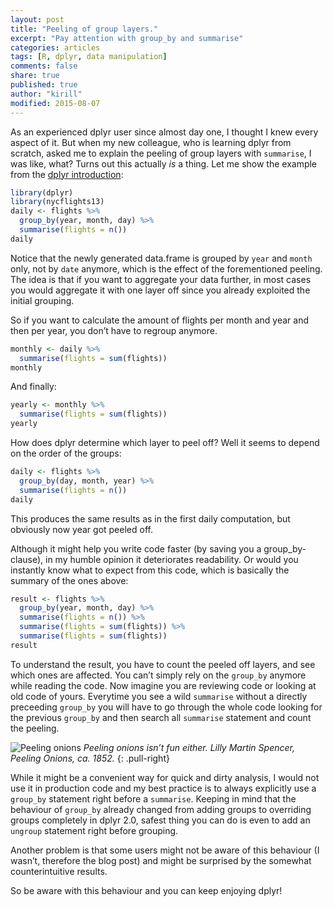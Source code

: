 ```yaml
---
layout: post
title: "Peeling of group layers."
excerpt: "Pay attention with group_by and summarise"
categories: articles
tags: [R, dplyr, data manipulation]
comments: false
share: true
published: true
author: "kirill"
modified: 2015-08-07
---
```


<span class = "dropcap">A</span>s an experienced dplyr user since almost day one, I thought I knew every aspect of it. But when my new colleague, who is learning dplyr from scratch, asked me to explain the peeling of group layers with `summarise`, I was like, what?
Turns out this actually *is* a thing. Let me show the example from the [dplyr introduction](https://cran.rstudio.com/web/packages/dplyr/vignettes/introduction.html):

```r
library(dplyr)
library(nycflights13)
daily <- flights %>% 
  group_by(year, month, day) %>%
  summarise(flights = n())
daily
```

Notice that the newly generated data.frame is grouped by `year` and `month` only, not by `date` anymore, which is the effect of the forementioned peeling. The idea is that if you want to aggregate your data further, in most cases you would aggregate it with one layer off since you already exploited the initial grouping.

So if you want to calculate the amount of flights per month and year and then per year, you don't have to regroup anymore.

```r
monthly <- daily %>% 
  summarise(flights = sum(flights))
monthly
```

And finally:
```r
yearly <- monthly %>% 
  summarise(flights = sum(flights))
yearly
```

How does dplyr determine which layer to peel off? Well it seems to depend on the order of the groups:

```r
daily <- flights %>% 
  group_by(day, month, year) %>%
  summarise(flights = n())
daily
```

This produces the same results as in the first daily computation, but obviously now year got peeled off.

Although it might help you write code faster (by saving you a group_by-clause), in my humble opinion it deteriorates readability. Or would you instantly know what to expect from this code, which is basically the summary of the ones above:

```r
result <- flights %>% 
  group_by(year, month, day) %>%
  summarise(flights = n()) %>%
  summarise(flights = sum(flights)) %>%
  summarise(flights = sum(flights))
result
```

To understand the result, you have to count the peeled off layers, and see which ones are affected. You can't simply rely on the `group_by` anymore while reading the code. Now imagine you are reviewing code or looking at old code of yours. Everytime you see a wild `summarise` without a directly preceeding `group_by` you will have to go through the whole code looking for the previous `group_by` and then search all `summarise` statement and count the peeling. 

![Peeling onions]({{ site.url }}/images/spencer-peeling-onions.jpg)
*Peeling onions isn't fun either. Lilly Martin Spencer, Peeling Onions, ca. 1852.*
{: .pull-right}

While it might be a convenient way for quick and dirty analysis, I would not use it in production code and my best practice is to always explicitly use a `group_by` statement right before a `summarise`. Keeping in mind that the behaviour of `group_by` already changed from adding groups to overriding groups completely in dplyr 2.0, safest thing you can do is even to add an `ungroup` statement right before grouping.

Another problem is that some users might not be aware of this behaviour (I wasn't, therefore the blog post) and might be surprised by the somewhat counterintuitive results.

So be aware with this behaviour and you can keep enjoying dplyr!
